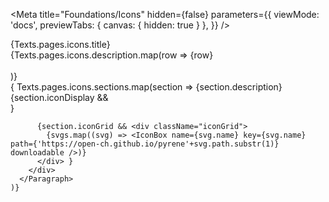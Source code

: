 
<Meta
  title="Foundations/Icons"
  hidden={false}
  parameters={{
    viewMode: 'docs',
    previewTabs: {
      canvas: { hidden: true }
    },
  }}
/>

<style>{`
  .title {
    margin-left: 0;
    margin-bottom: 24px;
    font-size: 32px;
    font-weight: 600;
    line-height: 1.5;
  }

  .principlesGrid {
    display: grid;
    grid-template-columns: 1fr 1fr;
    grid-row-gap: 40px;
  }

  .designSystemGrid {
    display: grid;
    grid-gap: 24px;
  }

  .iconGrid {
    display: grid;
    grid-template-columns: 1fr 1fr 1fr 1fr 1fr 1fr 1fr 1fr 1fr 1fr 1fr 1fr;
    grid-gap: 16px;
  }
`}</style>

<div>
  <div>
    <div className="title">{Texts.pages.icons.title}</div>
    <DescriptionBox>
      {Texts.pages.icons.description.map(row => <span key={row}>{row}<br/><br/></span>)}
    </DescriptionBox>
  </div>
  <div>
    { Texts.pages.icons.sections.map(section => 
      <Paragraph title={section.title} key={section.title}>
        <DescriptionBox>
          {section.description}
        </DescriptionBox>
        <div>
          {section.iconDisplay && <div> <IconDisplay data={icons} /> </div>}
          
          {section.iconGrid && <div className="iconGrid">
            {svgs.map((svg) => <IconBox name={svg.name} key={svg.name} path={'https://open-ch.github.io/pyrene'+svg.path.substr(1)} downloadable />)}
          </div> }
        </div>
      </Paragraph>
    )}
  </div>
</div>
